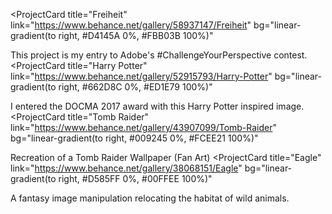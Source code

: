 <ProjectCard title="Freiheit" link="https://www.behance.net/gallery/58937147/Freiheit" bg="linear-gradient(to right, #D4145A 0%, #FBB03B 100%)"

This project is my entry to Adobe's #ChallengeYourPerspective contest. <ProjectCard title="Harry Potter" link="https://www.behance.net/gallery/52915793/Harry-Potter" bg="linear-gradient(to right, #662D8C 0%, #ED1E79 100%)"

I entered the DOCMA 2017 award with this Harry Potter inspired image. <ProjectCard title="Tomb Raider" link="https://www.behance.net/gallery/43907099/Tomb-Raider" bg="linear-gradient(to right, #009245 0%, #FCEE21 100%)"

Recreation of a Tomb Raider Wallpaper (Fan Art) <ProjectCard title="Eagle" link="https://www.behance.net/gallery/38068151/Eagle" bg="linear-gradient(to right, #D585FF 0%, #00FFEE 100%)"

A fantasy image manipulation relocating the habitat of wild animals.
